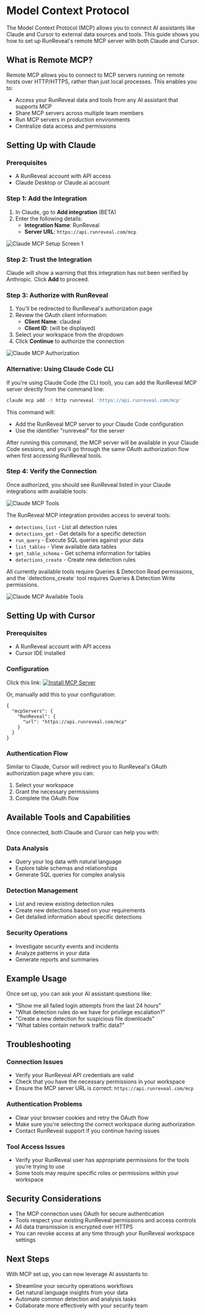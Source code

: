 
# Model Context Protocol

The Model Context Protocol (MCP) allows you to connect AI assistants like Claude and Cursor to external data sources and tools. This guide shows you how to set up RunReveal's remote MCP server with both Claude and Cursor.

## What is Remote MCP?

Remote MCP allows you to connect to MCP servers running on remote hosts over HTTP/HTTPS, rather than just local processes. This enables you to:

- Access your RunReveal data and tools from any AI assistant that supports MCP
- Share MCP servers across multiple team members
- Run MCP servers in production environments
- Centralize data access and permissions

## Setting Up with Claude

### Prerequisites

- A RunReveal account with API access
- Claude Desktop or Claude.ai account

### Step 1: Add the Integration

1. In Claude, go to **Add integration** (BETA)
2. Enter the following details:
   - **Integration Name**: RunReveal
   - **Server URL**: `https://api.runreveal.com/mcp`

![Claude MCP Setup Screen 1](/claude-mcp-setup-1.png)

### Step 2: Trust the Integration

Claude will show a warning that this integration has not been verified by Anthropic. Click **Add** to proceed.

### Step 3: Authorize with RunReveal

1. You'll be redirected to RunReveal's authorization page
2. Review the OAuth client information:
   - **Client Name**: claudeai
   - **Client ID**: (will be displayed)
3. Select your workspace from the dropdown
4. Click **Continue** to authorize the connection

![Claude MCP Authorization](/claude-mcp-setup-2.png)

### Alternative: Using Claude Code CLI

If you're using Claude Code (the CLI tool), you can add the RunReveal MCP server directly from the command line:

```bash
claude mcp add -t http runreveal 'https://api.runreveal.com/mcp'
```

This command will:
- Add the RunReveal MCP server to your Claude Code configuration
- Use the identifier "runreveal" for the server

After running this command, the MCP server will be available in your Claude Code sessions, and you'll go through the same OAuth authorization flow when first accessing RunReveal tools.

### Step 4: Verify the Connection

Once authorized, you should see RunReveal listed in your Claude integrations with available tools:

![Claude MCP Tools](/claude-mcp-setup-3.png)

The RunReveal MCP integration provides access to several tools:
- `detections_list` - List all detection rules
- `detections_get` - Get details for a specific detection
- `run_query` - Execute SQL queries against your data
- `list_tables` - View available data tables
- `get_table_schema` - Get schema information for tables
- `detections_create` - Create new detection rules

<Callout type="info">
   All currently available tools require Queries & Detection Read permissions, and
   the `detections_create` tool requires Queries & Detection Write permissions.
</Callout>

![Claude MCP Available Tools](/claude-mcp-setup-4.png)

## Setting Up with Cursor

### Prerequisites

- A RunReveal account with API access
- Cursor IDE installed

### Configuration

Click this link: 
[![Install MCP Server](https://cursor.com/deeplink/mcp-install-dark.svg)](https://cursor.com/en/install-mcp?name=RunReveal&config=eyJ1cmwiOiJodHRwczovL2FwaS5ydW5yZXZlYWwuY29tL21jcCJ9)

Or, manually add this to your configuration:
```
{
  "mcpServers": {
    "RunReveal": {
      "url": "https://api.runreveal.com/mcp"
    }
  }
}
```

### Authentication Flow

Similar to Claude, Cursor will redirect you to RunReveal's OAuth authorization page where you can:
1. Select your workspace
2. Grant the necessary permissions
3. Complete the OAuth flow

## Available Tools and Capabilities

Once connected, both Claude and Cursor can help you with:

### Data Analysis
- Query your log data with natural language
- Explore table schemas and relationships
- Generate SQL queries for complex analysis

### Detection Management
- List and review existing detection rules
- Create new detections based on your requirements
- Get detailed information about specific detections

### Security Operations
- Investigate security events and incidents
- Analyze patterns in your data
- Generate reports and summaries

## Example Usage

Once set up, you can ask your AI assistant questions like:

- "Show me all failed login attempts from the last 24 hours"
- "What detection rules do we have for privilege escalation?"
- "Create a new detection for suspicious file downloads"
- "What tables contain network traffic data?"

## Troubleshooting

### Connection Issues
- Verify your RunReveal API credentials are valid
- Check that you have the necessary permissions in your workspace
- Ensure the MCP server URL is correct: `https://api.runreveal.com/mcp`

### Authentication Problems
- Clear your browser cookies and retry the OAuth flow
- Make sure you're selecting the correct workspace during authorization
- Contact RunReveal support if you continue having issues

### Tool Access Issues
- Verify your RunReveal user has appropriate permissions for the tools you're trying to use
- Some tools may require specific roles or permissions within your workspace

## Security Considerations

- The MCP connection uses OAuth for secure authentication
- Tools respect your existing RunReveal permissions and access controls
- All data transmission is encrypted over HTTPS
- You can revoke access at any time through your RunReveal workspace settings

## Next Steps

With MCP set up, you can now leverage AI assistants to:
- Streamline your security operations workflows
- Get natural language insights from your data
- Automate common detection and analysis tasks
- Collaborate more effectively with your security team 